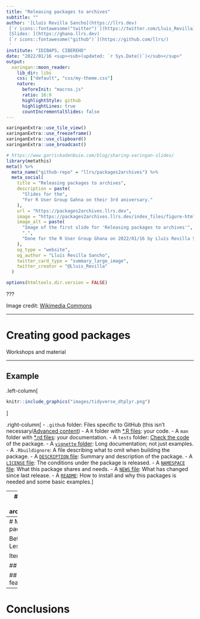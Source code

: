 ```yaml
---
title: "Releasing packages to archives"
subtitle: ""
author: '[Lluís Revilla Sancho](https://llrs.dev) 
 [`r icons::fontawesome("twitter")`](https://twitter.com/Lluis_Revilla) <br> 
 [Slides: ](https://ghana.llrs.dev) 
 [`r icons::fontawesome("github")`](https://github.com/llrs/) 
 '
institute: "IDIBAPS, CIBEREHD"
date: "2022/01/16 <sup><sub>(updated: `r Sys.Date()`)</sub></sup>"
output:
  xaringan::moon_reader:
    lib_dir: libs
    css: ["default", "css/my-theme.css"]
    nature:
      beforeInit: "macros.js"
      ratio: 16:9
      highlightStyle: github
      highlightLines: true
      countIncrementalSlides: false
---
```


```r
xaringanExtra::use_tile_view()
xaringanExtra::use_freezeframe()
xaringanExtra::use_clipboard()
xaringanExtra::use_broadcast()
```


```r
# https://www.garrickadenbuie.com/blog/sharing-xaringan-slides/
library(metathis)
meta() %>%
  meta_name("github-repo" = "llrs/packages2archives") %>% 
  meta_social(
    title = "Releasing packages to archives",
    description = paste(
      "Slides for the",
      "For R User Group Gahna on their 3rd aniversary."
    ),
    url = "https://packages2archives.llrs.dev",
    image = "https://packages2archives.llrs.dev/index_files/figure-html/title_slide_screenshot.png",
    image_alt = paste(
      "Image of the first slide for 'Releasing packages to archives'", 
      ".", 
      "Done for the R User Group Ghana on 2022/01/16 by Lluís Revilla Sancho"
    ),
    og_type = "website",
    og_author = "Lluís Revilla Sancho",
    twitter_card_type = "summary_large_image",
    twitter_creator = "@Lluis_Revilla"
  )
```


```r
options(htmltools.dir.version = FALSE)
```

???

Image credit: [Wikimedia Commons](https://commons.wikimedia.org/wiki/File:Sharingan_triple.svg)

---

# Creating good packages

Workshops and material


---

## Example

.left-column[

```r
knitr::include_graphics("images/tidyverse_dtplyr.png")
```

]

.right-column[
- `.github` folder: Files specific to GitHub (this isn't necessary/[Advanced content](#advanced))
- A `R` folder with [*.R files](#r-files): your code.
- A `man` folder with [*.rd files](#rd-files): your documentation.
- A `tests` folder: [Check the code](#tests) of the package.
- A [`vignette` folder](#vignettes): Long documentation; not just examples.
- A `.Rbuildignore`: A file describing what to omit when building the package.
- A [`DESCRIPTION` file](#description): Summary and description of the package.
- A [`LICENSE` file](#licenses): The conditions under the package is released.
- A [`NAMESPACE` file](#namespace): What this package shares and needs.
- A [`NEWS` file](#news): What has changed since last release.
- A [`README`](#readme): How to install and why this packages is needed and some basic examples.
]



---
# Choosing the right archive/repository

##  Repository

Git repository vs ropensci

## Archive

CRAN/Bioconductor vs Zenodo

## All

R-universe + CRAN/Bioconductor

---
# Maintaining the package

Better quality => Less work

Iteration process

## New features

## Deprecating features

---

# Conclusions

